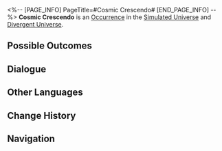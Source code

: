 <%-- [PAGE_INFO]
PageTitle=#Cosmic Crescendo#
[END_PAGE_INFO] --%>
{{Stub}}
{{Simulated Universe Event Infobox
|id            = 12301
|title         = 
|image         = Occurrence Default.png
|domains_su    = Unknown
|domains_swarm = Unknown
|domains_gng   = Unknown
|domains_du    = Unknown
|domains_und   = Unknown
|requirements  = 
|prev          = 
|next          = 
|characters    = 
|factions      = 
|order         = 020
|order_du      = 040
}}
'''Cosmic Crescendo''' is an [[Divergent Universe/Occurrence|Occurrence]] in the [[Simulated Universe]] and [[Divergent Universe]].

==Possible Outcomes==
{{Possible Outcomes
|choice_1 = Join the choir!
|result_1 = Trigger 15 random effects in a row.
|path_1   = Elation
|modes_1  = swarm

|choice_2 = Listen.
|result_2 = Trigger 10 random effects in a row.

|choice_3 = Don't listen.
|result_3 = Don't listen to bewitching songs...

}}
<!--
==Gameplay Notes==
* 
-->
==Dialogue==
{{Dialogue Start}}
:{{tx}}
{{Dialogue End}}

==Other Languages==
{{Other Languages
|en   = Cosmic Crescendo
|zhs  = 天外大合唱
|zht  = 天外大合唱
|ja   = {{Rubi|天外大合唱|てんがいだいがっしょう}}
|ko   = 천외대합창
|es   = Crescendo cósmico
|fr   = Crescendo cosmique
|ru   = Космическое крещендо
|th   = ประสานเสียงสุดขอบฟ้า
|vi   = Đại Hợp Xướng Bên Ngoài Bầu Trời
|de   = Kosmisches Crescendo
|id   = Paduan Suara Luar Angkasa
|pt   = Crescendo Cósmico
}}

==Change History==
{{Change History|null}}

==Navigation==
{{Occurrence Navbox}}